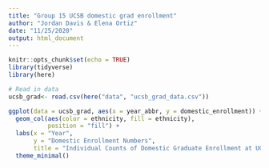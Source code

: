 ```yaml
---
title: "Group 15 UCSB domestic grad enrollment"
author: "Jordan Davis & Elena Ortiz"
date: "11/25/2020"
output: html_document
---
```


```r
knitr::opts_chunk$set(echo = TRUE)
library(tidyverse)
library(here)
```

```r
# Read in data
ucsb_grad<- read.csv(here("data", "ucsb_grad_data.csv"))
```

```r
ggplot(data = ucsb_grad, aes(x = year_abbr, y = domestic_enrollment)) +
  geom_col(aes(color = ethnicity, fill = ethnicity), 
           position = "fill") +
  labs(x = "Year", 
       y = "Domestic Enrollment Numbers",
       title = "Individual Counts of Domestic Graduate Enrollment at UCSB \n by Race/Ethnicity from 2008 to 2019") +
  theme_minimal()
  
```

